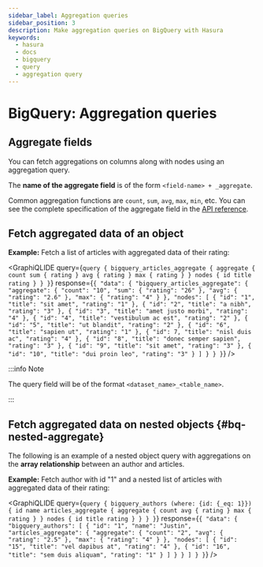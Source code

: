 ```yaml
---
sidebar_label: Aggregation queries
sidebar_position: 3
description: Make aggregation queries on BigQuery with Hasura
keywords:
  - hasura
  - docs
  - bigquery
  - query
  - aggregation query
---
```



# BigQuery: Aggregation queries

## **Aggregate** fields

You can fetch aggregations on columns along with nodes using an aggregation query.

The **name of the aggregate field** is of the form `<field-name> + _aggregate`.

Common aggregation functions are `count`, `sum`, `avg`, `max`, `min`, etc. You can see the complete specification of the
aggregate field in the [API reference](/api-reference/graphql-api/query.mdx#aggregateobject).

## Fetch aggregated data of an object

**Example:** Fetch a list of articles with aggregated data of their rating:

<GraphiQLIDE
  query={`query {
  bigquery_articles_aggregate {
    aggregate {
      count
      sum {
        rating
      }
      avg {
        rating
      }
      max {
        rating
      }
    }
    nodes {
      id
      title
      rating
    }
  }
}`}
  response={`{
  "data": {
    "bigquery_articles_aggregate": {
      "aggregate": {
        "count": "10",
        "sum": {
          "rating": "26"
        },
        "avg": {
          "rating": "2.6"
        },
        "max": {
          "rating": "4"
        }
      },
      "nodes": [
        {
          "id": "1",
          "title": "sit amet",
          "rating": "1"
        },
        {
          "id": "2",
          "title": "a nibh",
          "rating": "3"
        },
        {
          "id": "3",
          "title": "amet justo morbi",
          "rating": "4"
        },
        {
          "id": "4",
          "title": "vestibulum ac est",
          "rating": "2"
        },
        {
          "id": "5",
          "title": "ut blandit",
          "rating": "2"
        },
        {
          "id": "6",
          "title": "sapien ut",
          "rating": "1"
        },
        {
          "id": 7,
          "title": "nisl duis ac",
          "rating": "4"
        },
        {
          "id": "8",
          "title": "donec semper sapien",
          "rating": "3"
        },
        {
          "id": "9",
          "title": "sit amet",
          "rating": "3"
        },
        {
          "id": "10",
          "title": "dui proin leo",
          "rating": "3"
        }
      ]
    }
  }
}`}
/>

:::info Note

The query field will be of the format `<dataset_name>_<table_name>`.

:::

## Fetch aggregated data on nested objects {#bq-nested-aggregate}

The following is an example of a nested object query with aggregations on the **array relationship** between an author
and articles.

**Example:** Fetch author with id "1" and a nested list of articles with aggregated data of their rating:

<GraphiQLIDE
  query={`query {
  bigquery_authors (where: {id: {_eq: 1}}) {
    id
    name
    articles_aggregate {
      aggregate {
        count
        avg {
          rating
        }
        max {
          rating
        }
      }
      nodes {
        id
        title
        rating
      }
    }
  }
}`}
  response={`{
  "data": {
    "bigquery_authors": [
      {
        "id": "1",
        "name": "Justin",
        "articles_aggregate": {
          "aggregate": {
            "count": "2",
            "avg": {
              "rating": "2.5"
            },
            "max": {
              "rating": "4"
            }
          },
          "nodes": [
            {
              "id": "15",
              "title": "vel dapibus at",
              "rating": "4"
            },
            {
              "id": "16",
              "title": "sem duis aliquam",
              "rating": "1"
            }
          ]
        }
      }
    ]
  }
}`}
/>
